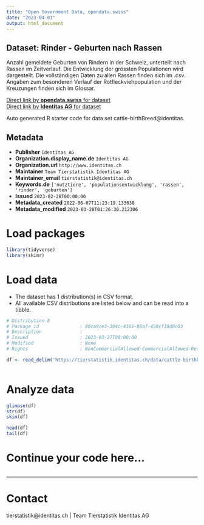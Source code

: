 ```yaml
---
title: "Open Government Data, opendata.swiss"
date: "2023-04-01"
output: html_document
---
```


## Dataset: Rinder - Geburten nach Rassen

Anzahl gemeldete Geburten von Rindern in der Schweiz, unterteilt nach Rassen im Zeitverlauf. Die Entwicklung der grössten Populationen wird dargestellt. Die vollständigen Daten zu allen Rassen finden sich im .csv. Angaben zum besonderen Verlauf der Rotfleckviehpopulation und der Kreuzungen finden sich im Glossar.

[Direct link by **opendata.swiss** for dataset](https://opendata.swiss/de/dataset/rinder-geburten-nach-rassen)<br>
[Direct link by **Identitas AG** for dataset](https://tierstatistik.identitas.ch/)

Auto generated R starter code for data set cattle-birthBreed@identitas.

## Metadata

- **Publisher** `Identitas AG`
- **Organization.display_name.de** `Identitas AG`
- **Organization.url** `http://www.identitas.ch`
- **Maintainer** `Team Tierstatistik Identitas AG`
- **Maintainer_email** `tierstatistik@identitas.ch`
- **Keywords.de** `['nutztiere', 'populationsentwicklung', 'rassen', 'rinder', 'geburten']`
- **Issued** `2023-02-28T00:00:00`
- **Metadata_created** `2022-06-07T11:23:19.133638`
- **Metadata_modified** `2023-03-28T01:26:30.212306`


# Load packages

```r

library(tidyverse)
library(skimr)

```

# Load data

-   The dataset has 1 distribution(s) in CSV format.
-   All available CSV distributions are listed below and can be read into a tibble.

```r

# Distribution 0
# Package_id               : 80ca9ce3-304c-4161-88af-458cf18d0c03
# Description              : 
# Issued                   : 2023-03-27T00:00:00
# Modified                 : None
# Rights                   : NonCommercialAllowed-CommercialAllowed-ReferenceRequired

df <- read_delim('https://tierstatistik.identitas.ch/data/cattle-birthBreed.csv')



```

# Analyze data

```r

glimpse(df)
str(df)
skim(df)

head(df)
tail(df)

```

# Continue your code here...

```r

```

------------------------------------------------------------------------

# Contact

tierstatistik@identitas.ch | Team Tierstatistik Identitas AG
